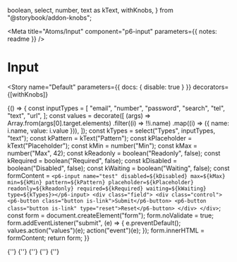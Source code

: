   boolean,
  select,
  number,
  text as kText,
  withKnobs,
} from "@storybook/addon-knobs";

<Meta title="Atoms/Input" component="p6-input" parameters={{ notes: readme }} />

# Input

<Story
  name="Default"
  parameters={{ docs: { disable: true } }}
  decorators={[withKnobs]}
>
  {() => {
    const inputTypes = [
      "email",
      "number",
      "password",
      "search",
      "tel",
      "text",
      "url",
    ];
    const values = decorate([
      (args) =>
        Array.from(args[0].target.elements)
          .filter((i) => !!i.name)
          .map((i) => ({ name: i.name, value: i.value })),
    ]);
    const kTypes = select("Types", inputTypes, "text");
    const kPattern = kText("Pattern");
    const kPlaceholder = kText("Placeholder");
    const kMin = number("Min");
    const kMax = number("Max", 42);
    const kReadonly = boolean("Readonly", false);
    const kRequired = boolean("Required", false);
    const kDisabled = boolean("Disabled", false);
    const kWaiting = boolean("Waiting", false);
    const formContent = `
      <p6-input name="test"
        disabled=${kDisabled}
        max=${kMax}
        min=${kMin}
        pattern=${kPattern}
        placeholder=${kPlaceholder}
        readonly=${kReadonly}
        required=${kRequired}
        waiting=${kWaiting}
        type=${kTypes}></p6-input>
      <div class="field">
        <div class="control">
          <p6-button class="button is-link">Submit</p6-button>
          <p6-button class="button is-link" type="reset">Reset</p6-button>
        </div>
      </div>
    `;
    const form = document.createElement("form");
    form.noValidate = true;
    form.addEventListener("submit", (e) => {
      e.preventDefault();
      values.action("values")(e);
      action("event")(e);
    });
    form.innerHTML = formContent;
    return form;
  }}
</Story>

<Preview>
  <Story name="Text" height="84px">
    {'<p6-input type="text"/></p6-input>'}
  </Story>
</Preview>

<Preview>
  <Story name="Read only" height="84px">
    {'<p6-input type="text" readonly value="Input value"/></p6-input>'}
  </Story>
</Preview>

<Preview>
  <Story name="Disabled" height="84px">
    {'<p6-input type="text" disabled value="Input value"/></p6-input>'}
  </Story>
</Preview>

<Preview>
  <Story name="Waiting" height="168px">
    {'<p6-input type="text" waiting></p6-input>'}
  </Story>
</Preview>

<Preview>
  <Story name="On error" height="84px">
    {'<p6-input type="text" pattern="42" value="84"/></p6-input>'}
  </Story>
</Preview>
